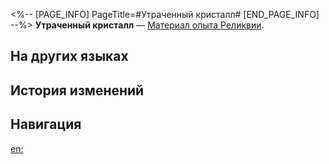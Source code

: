 <%-- [PAGE_INFO]
PageTitle=#Утраченный кристалл#
[END_PAGE_INFO] --%>
{{Предмет Инфобокс
|id          = 233
|Изображение = Предмет Утраченный кристалл.png
|Тип         = Материал опыта Реликвии
|Инвентарь   = Материалы улучшения
|Редкость    = 4
|Эффект      = 
|Описание    = Материал усиления Реликвий. Можно получить 1000 очков опыта Реликвии.
|Источник1   = [[Зал забвения]]
}}
{{Описание|Кристалл из пыли Фрагментума, который образовался после того, как Фрагментум принял свою первоначальную форму.<br /><br />''«Его нельзя держать рядом с небесной рудой от Повелителя Янтаря, ведь он порождение Стелларона, которое противоборствует воли Сохранения».''}}
'''Утраченный кристалл''' — [[Материал опыта Реликвии]].

==На других языках==
{{На других языках
|en   = Lost Crystal
|zhs  = 遗失晶块
|zht  = 遺失晶塊
|ja   = 遺失晶塊
|ko   = 유실된 수정덩이
|es   = Cristal perdido
|fr   = Cristal perdu
|ru   = Утраченный кристалл
|th   = Lost Crystal
|vi   = Tinh Thể Đánh Mất
|de   = Verlorener Kristall
|id   = Lost Crystal
|pt   = Cristal Perdido
}}

==История изменений==
{{История изменений|3.5}}

==Навигация==
{{Материалы улучшения Навбокс}}

[[en:]]